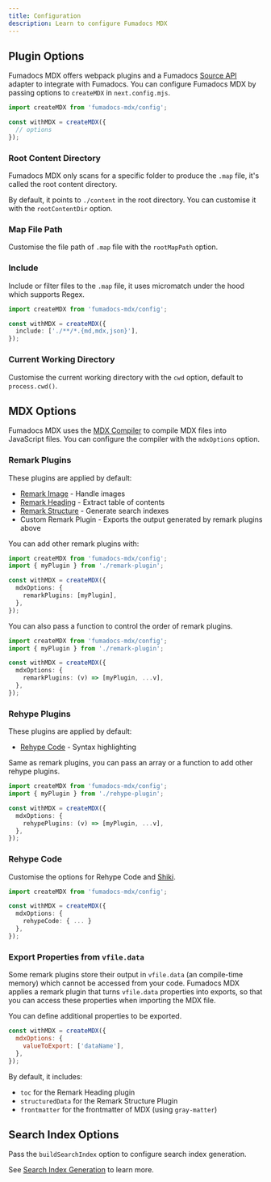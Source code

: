 ```yaml
---
title: Configuration
description: Learn to configure Fumadocs MDX
---
```


## Plugin Options

Fumadocs MDX offers webpack plugins and a Fumadocs [Source API](/docs/headless/source-api) adapter to integrate with Fumadocs.
You can configure Fumadocs MDX by passing options to `createMDX` in `next.config.mjs`.

```ts
import createMDX from 'fumadocs-mdx/config';

const withMDX = createMDX({
  // options
});
```

### Root Content Directory

Fumadocs MDX only scans for a specific folder to produce the `.map` file, it's called the root content directory.

By default, it points to `./content` in the root directory. You can customise it with the `rootContentDir` option.

### Map File Path

Customise the file path of `.map` file with the `rootMapPath` option.

### Include

Include or filter files to the `.map` file, it uses micromatch under the hood which supports Regex.

```ts
import createMDX from 'fumadocs-mdx/config';

const withMDX = createMDX({
  include: ['./**/*.{md,mdx,json}'],
});
```

### Current Working Directory

Customise the current working directory with the `cwd` option, default to `process.cwd()`.

## MDX Options

Fumadocs MDX uses the [MDX Compiler](https://mdxjs.com/packages/mdx) to compile MDX files into JavaScript files.
You can configure the compiler with the `mdxOptions` option.

### Remark Plugins

These plugins are applied by default:

- [Remark Image](/docs/headless/mdx/remark-image) - Handle images
- [Remark Heading](/docs/headless/mdx/toc) - Extract table of contents
- [Remark Structure](/docs/headless/mdx/structure) - Generate search indexes
- Custom Remark Plugin - Exports the output generated by remark plugins above

You can add other remark plugins with:

```ts
import createMDX from 'fumadocs-mdx/config';
import { myPlugin } from './remark-plugin';

const withMDX = createMDX({
  mdxOptions: {
    remarkPlugins: [myPlugin],
  },
});
```

You can also pass a function to control the order of remark plugins.

```ts
import createMDX from 'fumadocs-mdx/config';
import { myPlugin } from './remark-plugin';

const withMDX = createMDX({
  mdxOptions: {
    remarkPlugins: (v) => [myPlugin, ...v],
  },
});
```

### Rehype Plugins

These plugins are applied by default:

- [Rehype Code](/docs/headless/mdx/rehype-code) - Syntax highlighting

Same as remark plugins, you can pass an array or a function to add other rehype plugins.

```ts
import createMDX from 'fumadocs-mdx/config';
import { myPlugin } from './rehype-plugin';

const withMDX = createMDX({
  mdxOptions: {
    rehypePlugins: (v) => [myPlugin, ...v],
  },
});
```

### Rehype Code

Customise the options for Rehype Code and [Shiki](https://shiki.style).

```ts
import createMDX from 'fumadocs-mdx/config';

const withMDX = createMDX({
  mdxOptions: {
    rehypeCode: { ... }
  },
});
```

### Export Properties from `vfile.data`

Some remark plugins store their output in `vfile.data` (an compile-time memory) which cannot be accessed from your code.
Fumadocs MDX applies a remark plugin that turns `vfile.data` properties into exports, so that you can access these properties when importing the MDX file.

You can define additional properties to be exported.

```js
const withMDX = createMDX({
  mdxOptions: {
    valueToExport: ['dataName'],
  },
});
```

By default, it includes:

- `toc` for the Remark Heading plugin
- `structuredData` for the Remark Structure Plugin
- `frontmatter` for the frontmatter of MDX (using `gray-matter`)

## Search Index Options

Pass the `buildSearchIndex` option to configure search index generation.

See [Search Index Generation](/docs/mdx/search-index) to learn more.
